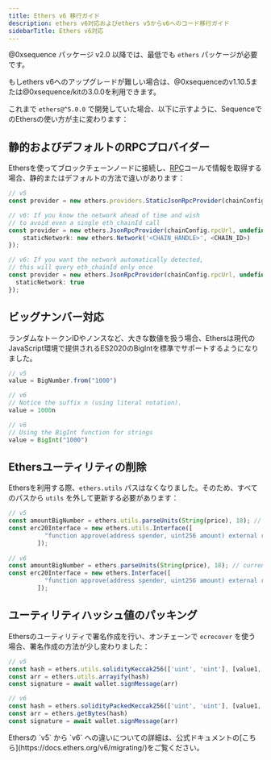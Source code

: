 ```yaml
---
title: Ethers v6 移行ガイド
description: ethers v6対応およびethers v5からv6へのコード移行ガイド
sidebarTitle: Ethers v6対応
---
```


@0xsequence パッケージ v2.0 以降では、最低でも `ethers` パッケージが必要です。

<Note>
  もしethers v6へのアップグレードが難しい場合は、@0xsequenceのv1.10.5または@0xsequence/kitの3.0.0を利用できます。
</Note>

これまで `ethers@^5.0.0` で開発していた場合、以下に示すように、SequenceでのEthersの使い方が主に変わります：

## 静的およびデフォルトのRPCプロバイダー
Ethersを使ってブロックチェーンノードに接続し、[RPC](https://en.wikipedia.org/wiki/Remote_procedure_call)コールで情報を取得する場合、静的またはデフォルトの方法で違いがあります：

```typescript provider.ts
// v5
const provider = new ethers.providers.StaticJsonRpcProvider(chainConfig.rpcUrl);

// v6: If you know the network ahead of time and wish
// to avoid even a single eth_chainId call
const provider = new ethers.JsonRpcProvider(chainConfig.rpcUrl, undefined, {
	staticNetwork: new ethers.Network('<CHAIN_HANDLE>', <CHAIN_ID>)
});

// v6: If you want the network automatically detected,
// this will query eth_chainId only once
const provider = new ethers.JsonRpcProvider(chainConfig.rpcUrl, undefined, {
  staticNetwork: true
});
```

## ビッグナンバー対応
ランダムなトークンIDやノンスなど、大きな数値を扱う場合、Ethersは現代のJavaScript環境で提供されるES2020のBigIntを標準でサポートするようになりました。

```typescript bigNumber.ts
// v5
value = BigNumber.from("1000")

// v6 
// Notice the suffix n (using literal notation).
value = 1000n

// v6 
// Using the BigInt function for strings
value = BigInt("1000")
```

## Ethersユーティリティの削除
Ethersを利用する際、`ethers.utils` パスはなくなりました。そのため、すべてのパスから `utils` を外して更新する必要があります：

```typescript contract_parameters.ts
// v5
const amountBigNumber = ethers.utils.parseUnits(String(price), 18); // currency price based on correct decimals for token contract
const erc20Interface = new ethers.utils.Interface([
          "function approve(address spender, uint256 amount) external returns (bool)"
        ]);
        
// v6
const amountBigNumber = ethers.parseUnits(String(price), 18); // currency price based on correct decimals for token contract
const erc20Interface = new ethers.Interface([
          "function approve(address spender, uint256 amount) external returns (bool)"
        ]);
```

## ユーティリティハッシュ値のパッキング
Ethersのユーティリティで署名作成を行い、オンチェーンで `ecrecover` を使う場合、署名作成の方法が少し変わりました：

```typescript signature_creation.ts
// v5
const hash = ethers.utils.solidityKeccak256(['uint', 'uint'], [value1, blockNumber])
const arr = ethers.utils.arrayify(hash)
const signature = await wallet.signMessage(arr)

// v6
const hash = ethers.solidityPackedKeccak256(['uint', 'uint'], [value1, blockNumber])
const arr = ethers.getBytes(hash)
const signature = await wallet.signMessage(arr)
```

<Tip>
  Ethersの `v5` から `v6` への違いについての詳細は、公式ドキュメントの[こちら](https://docs.ethers.org/v6/migrating/)をご覧ください。
</Tip>